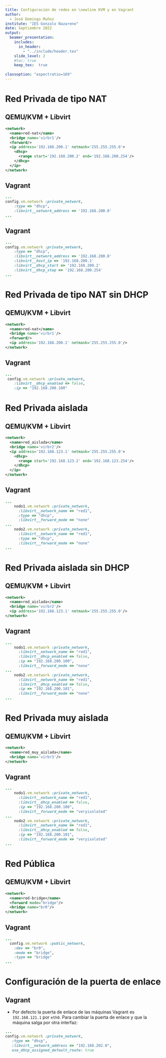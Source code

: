 ```yaml
---
title: Configuración de redes en \newline KVM y en Vagrant
author: 
  - José Domingo Muñoz
institute: "IES Gonzalo Nazareno"
date: Septiembre 2022
output: 
  beamer_presentation:
    includes:
      in_header: 
        - "../include/header.tex"
    slide_level: 2
    #toc: true
    keep_tex:  true
    
classoption: "aspectratio=169"
---
```


# Red Privada de tipo NAT

## QEMU/KVM + Libvirt

```xml
<network>
  <name>red-nat</name>
  <bridge name='virbr1'/>
  <forward/>
  <ip address='192.168.200.1' netmask='255.255.255.0'>
    <dhcp>
      <range start='192.168.200.2' end='192.168.200.254'/>
    </dhcp>
  </ip>
</network>
```

## Vagrant

```ruby
...
config.vm.network :private_network,
    :type => "dhcp",
    :libvirt__network_address => '192.168.200.0'
...
```

## Vagrant

```ruby
...
config.vm.network :private_network,
    :type => "dhcp",
    :libvirt__network_address => '192.168.200.0'
    :libvirt__host_ip => '192.168.200.1'
    :libvirt__dhcp_start => '192.168.200.2'
    :libvirt__dhcp_stop => '192.168.200.254'
...
```

# Red Privada de tipo NAT sin DHCP

## QEMU/KVM + Libvirt

```xml
<network>
  <name>red-nat</name>
  <bridge name='virbr1'/>
  <forward/>
  <ip address='192.168.200.1' netmask='255.255.255.0'/>
</network>
```

## Vagrant

```ruby
...
 config.vm.network :private_network,
    :libvirt__dhcp_enabled => false,
    :ip => "192.168.200.100"
```

# Red Privada aislada

## QEMU/KVM + Libvirt

```xml
<network>
  <name>red_aislada</name>
  <bridge name='virbr2'/>
  <ip address='192.168.123.1' netmask='255.255.255.0'>
    <dhcp>
      <range start='192.168.123.2' end='192.168.123.254'/>
    </dhcp>
  </ip>
</network>
```

## Vagrant

```ruby
...
    nodo1.vm.network :private_network,
      :libvirt__network_name => "red1",
      :type => "dhcp",
      :libvirt__forward_mode => "none"
...
    nodo2.vm.network :private_network,
      :libvirt__network_name => "red1",
      :type => "dhcp",
      :libvirt__forward_mode => "none"
...
```

# Red Privada aislada sin DHCP

## QEMU/KVM + Libvirt

```xml
<network>
  <name>red_aislada</name>
  <bridge name='virbr2'/>
  <ip address='192.168.123.1' netmask='255.255.255.0'/>
</network>
```

## Vagrant

```ruby
...
    nodo1.vm.network :private_network,
      :libvirt__network_name => "red1",
      :libvirt__dhcp_enabled => false,
      :ip => "192.168.200.100",
      :libvirt__forward_mode => "none"
...
    nodo2.vm.network :private_network,
      :libvirt__network_name => "red1",
      :libvirt__dhcp_enabled => false,
      :ip => "192.168.200.101",
      :libvirt__forward_mode => "none"
...
```

# Red Privada muy aislada

## QEMU/KVM + Libvirt

```xml
<network>
  <name>red_muy_aislada</name>
  <bridge name='virbr3'/>
</network>
```

## Vagrant

```ruby
...
    nodo1.vm.network :private_network,
      :libvirt__network_name => "red1",
      :libvirt__dhcp_enabled => false,
      :ip => "192.168.200.100",
      :libvirt__forward_mode => "veryisolated"
...
    nodo2.vm.network :private_network,
      :libvirt__network_name => "red1",
      :libvirt__dhcp_enabled => false,
      :ip => "192.168.200.101",
      :libvirt__forward_mode => "veryisolated"
...
```

# Red Pública

## QEMU/KVM + Libvirt

```xml
<network>
  <name>red-bridge</name>
  <forward mode="bridge"/>
  <bridge name="br0"/>
</network>
```

## Vagrant

```ruby
...
  config.vm.network :public_network,
    :dev => "br0",
    :mode => "bridge",
    :type => "bridge"
...
```

# Configuración de la puerta de enlace

## Vagrant

* Por defecto la puerta de enlace de las máquinas Vagrant es `192.168.121.1` por `eth0`. Para cambiar la puerta de enlace y que la máquina salga por otra interfaz:

```ruby
...
config.vm.network :private_network,
   :type => "dhcp",
   :libvirt__network_address => "192.168.202.0",
   use_dhcp_assigned_default_route: true

```
